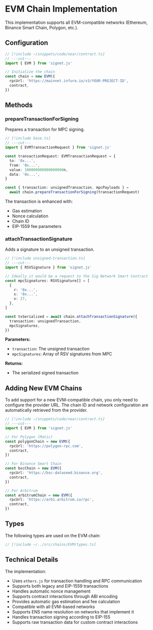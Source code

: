 
# EVM Chain Implementation

This implementation supports all EVM-compatible networks (Ethereum, Binance Smart Chain, Polygon, etc.).

## Configuration

```ts twoslash filename="base.ts"
// [!include ~/snippets/code/near/contract.ts]
// ---cut---
import { EVM } from 'signet.js'

// Initialize the chain
const chain = new EVM({
  rpcUrl: 'https://mainnet.infura.io/v3/YOUR-PROJECT-ID',
  contract,
})
```

## Methods

<ChainGetBalance />
<ChainDeriveAddressAndPublicKey chainName={'Ethereum'} />

### prepareTransactionForSigning

Prepares a transaction for MPC signing.

```ts twoslash filename="unsigned-transaction.ts"
// [!include base.ts]
// ---cut---
import { EVMTransactionRequest } from 'signet.js'

const transactionRequest: EVMTransactionRequest = {
  to: '0x...',
  from: '0x...',
  value: 100000000000000000n,
  data: '0x...',
}

const { transaction: unsignedTransaction, mpcPayloads } =
  await chain.prepareTransactionForSigning(transactionRequest)
```

The transaction is enhanced with:

- Gas estimation
- Nonce calculation
- Chain ID
- EIP-1559 fee parameters

### attachTransactionSignature

Adds a signature to an unsigned transaction.

```ts twoslash
// [!include unsigned-transaction.ts]
// ---cut---
import { RSVSignature } from 'signet.js'

// Ideally it would be a request to the Sig Network Smart Contract
const mpcSignatures: RSVSignature[] = [
  {
    r: '0x...',
    s: '0x...',
    v: 27,
  },
]

const txSerialized = await chain.attachTransactionSignature({
  transaction: unsignedTransaction,
  mpcSignatures,
})
```

**Parameters:**

- `transaction`: The unsigned transaction
- `mpcSignatures`: Array of RSV signatures from MPC

**Returns:**

- The serialized signed transaction

<ChainBroadcastTx />

## Adding New EVM Chains

To add support for a new EVM-compatible chain, you only need to configure the provider URL. The chain ID and network configuration are automatically retrieved from the provider.

```ts twoslash
// [!include ~/snippets/code/near/contract.ts]
// ---cut---
import { EVM } from 'signet.js'

// For Polygon (Matic)
const polygonChain = new EVM({
  rpcUrl: 'https://polygon-rpc.com',
  contract,
})

// For Binance Smart Chain
const bscChain = new EVM({
  rpcUrl: 'https://bsc-dataseed.binance.org',
  contract,
})

// For Arbitrum
const arbitrumChain = new EVM({
  rpcUrl: 'https://arb1.arbitrum.io/rpc',
  contract,
})
```

## Types

The following types are used on the EVM chain:

```ts twoslash
// [!include ~/../src/chains/EVM/types.ts]
```

## Technical Details

The implementation:

- Uses `ethers.js` for transaction handling and RPC communication
- Supports both legacy and EIP-1559 transactions
- Handles automatic nonce management
- Supports contract interactions through ABI encoding
- Provides automatic gas estimation and fee calculation
- Compatible with all EVM-based networks
- Supports ENS name resolution on networks that implement it
- Handles transaction signing according to EIP-155
- Supports raw transaction data for custom contract interactions
